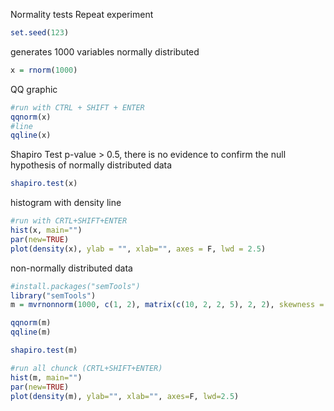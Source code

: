 Normality tests
Repeat experiment
```r
set.seed(123)
```
generates 1000 variables normally distributed
```r
x = rnorm(1000)
```
QQ graphic
```r
#run with CTRL + SHIFT + ENTER
qqnorm(x)
#line
qqline(x)
```
Shapiro Test
p-value > 0.5, there is no evidence to confirm the null hypothesis of normally distributed data
```r
shapiro.test(x)
```
histogram with density line
```r
#run with CRTL+SHIFT+ENTER
hist(x, main="")
par(new=TRUE)
plot(density(x), ylab = "", xlab="", axes = F, lwd = 2.5)
```
non-normally distributed data
```r
#install.packages("semTools")
library("semTools")
m = mvrnonnorm(1000, c(1, 2), matrix(c(10, 2, 2, 5), 2, 2), skewness = c(5, 2), kurtosis = c(3,3))

qqnorm(m)
qqline(m)
```

```r
shapiro.test(m)
```
```r
#run all chunck (CRTL+SHIFT+ENTER)
hist(m, main="")
par(new=TRUE)
plot(density(m), ylab="", xlab="", axes=F, lwd=2.5)
```

